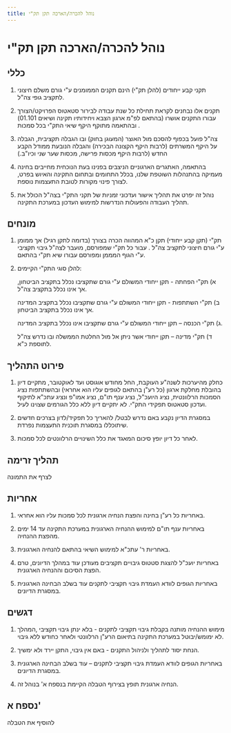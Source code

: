 ```yaml
---
title: נוהל להכרה/הארכה תקן תק"י  
---
```


# נוהל להכרה/הארכה תקן תק"י

## כללי

1) תקני קבע ייחודים (להלן תק"י) הינם תקנים הממומנים ע"י גורם משלם חיצוני לתקציב גופי צה"ל. 


2) תקנים אלו נבחנים לקראת תחילת כל שנת עבודה לבירור סטאטוס הפרויקט/הצורך עבורו התקנים אושרו (בהתאם לפ"מ ארגון הצבא ויחידותיו תקינה ושיאים 01.101) ובהתאמה מתוקף היקף שיאי התק"י בכל סמכות . 

3) צה"ל פועל בכפוף להסכם מול האוצר (המעוגן בחוק) ובו הגבלה תקציבית, הגבלה על היקף המשרתים (לרבות היקף הקצונה הבכירה) והגבלה הנובעת ממודל הקבע החדש (לרבות היקף מכסות פרישה, מכסות שער שני וכיו"ב.) 

4) בהתאמה, האתגרים הארגוניים הניצבים בפנינו בעת הנוכחית מחייבים בחינה מעמיקה בהתנהלות השוטפת שלנו, בכלל התחומים ובתחום התקינה והאיוש בפרט, לצורך פינוי מקורות לטובת התעצמות נוספת. 

5) נוהל זה יפרט את תהליך אישור ועדכוני זמניות של תקני התק"י בצה"ל הכולל את תהליך העבודה והפעולות הנדרשות למימוש העדכון במערכת התקינה. 

## מונחים

1) תק"י (תקן קבע ייחודי)  תקן כ"א המהווה הכרה בצורך (בדומה לתקן רגיל) אך ממומן ע"י גורם חיצוני לתקציב צה"ל . עבור כל תק"י שמפורסם, מועבר לצה"ל גיבוי תקציבי ע"י הגוף המממן ומפורסם עבורו שיא תק"י בהתאם. 

2) להלן סוגי התק"י הקיימים: 

   א) תק"י הפחתה - תקן ייחודי המשולם ע"י גורם שתקציבו נכלל בתקציב הביטחון, אך אינו נכלל בתקציב צה"ל. 

   ב) תק"י השתתפות - תקן ייחודי המשולם ע"י גורם שתקציבו נכלל בתקציב המדינה אך אינו נכלל בתקציב הביטחון. 

   ג) תק"י הכנסה – תקן ייחודי המשולם ע"י גורם שתקציבו אינו נכלל בתקציב המדינה. 

   ד) תק"י מדינה – תקן ייחודי אשר ניתן אל מול החלטת הממשלה ובו נדרש צה"ל לתוספת כ"א. 

## פירוט התהליך

1) כחלק מהיערכות לשנה"ע העוקבת, החל מחודש אוגוסט ועד לאוקטובר, מתקיים דיון בהובלת מחלקת ארגון (כל רע"ן בהתאם לגופים עליו הוא אחראי) ובהשתתפות נציג הסמכות הרלוונטית, נציג היועכ"ל, נציג ענף תו"ם, נציג אמו"פ ונציג עתכ"א לתיקוף ועדכון סטאטוס  תפקידי התק"י. לא יתקיים דיון ללא כלל הגורמים שצוינו לעיל. 

2) במסגרת הדיון נקבע באם נדרש לבטל/ להאריך כל תפקיד/לדון בצרכים חדשים שיתוכללו במסגרת תוכנית התעצמות נפרדת. 

3) לאחר כל דיון  יופץ סיכום המאגד את כלל השינויים הרלוונטים לכל סמכות. 

## תהליך זרימה

לצרף את התמונה

## אחריות

1)  באחריות כל רע"ן בחינה והפצת הנחיה ארגונית לכל סמכות עליו הוא אחראי. 

2) באחריות ענף תו"ם למימוש ההנחיה הארגונית במערכת התקינה  עד 14 ימים מהפצת ההנחיה. 

3) באחריות ר' עתכ"א למימוש השיאי בהתאם להנחיה הארגונית. 

4) באחריות יועכ"ל להצגת סטטוס גיבויים תקציבים מעודכן עוד במהלך הדיונים, טרם הפצת הסיכום וההנחיה הארגונית. 

5) באחריות הגופים לוודא העמדת גיבוי תקציבי לתקנים  עוד בשלב הבחינה הארגונית במסגרת הדיונים. 

## דגשים

1) מימוש ההנחיה מותנה בקבלת גיבוי תקציבי לתקנים - בלא ינתן גיבוי תקציבי ,המהלך לא ימומש/יבוטל במערכת התקינה בתיאום הרע"ן הרלוונטי ולאחר כחודש ללא גיבוי. 

2) הנחת יסוד לתהליך ולניהול התקנים - באם אין גיבוי, התקן יירד ולא ימשיך. 

3) באחריות הגופים לוודא העמדת גיבוי תקציבי לתקנים – עוד בשלב הבחינה הארגונית במסגרת הדיונים. 

4) הנחיה ארגונית תופץ בצירוף הטבלה הקיימת בנספח א' בנוהל זה. 

## נספח א'

להוסיף את הטבלה


